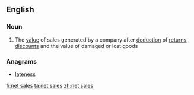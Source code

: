 ==English==

===Noun===
{{en-noun|head=[[net]] [[sales]]|-}}

# {{business}} The [[value]] of sales generated by a company after [[deduction]] of [[return]]s, [[discount]]s and the value of damaged or lost goods

===Anagrams===
* [[lateness#English|lateness]]

[[fi:net sales]]
[[ta:net sales]]
[[zh:net sales]]